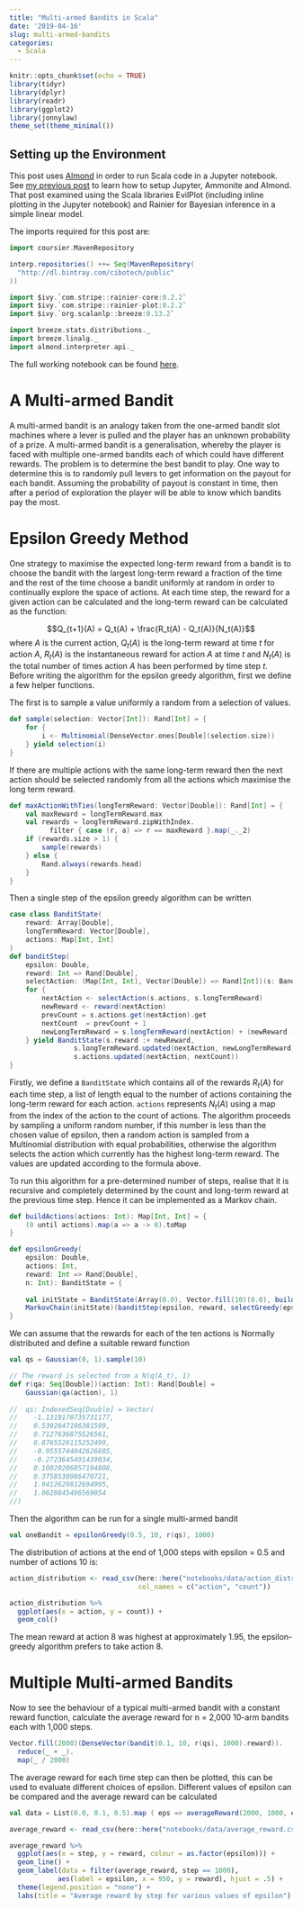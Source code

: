 ```yaml
---
title: "Multi-armed Bandits in Scala"
date: '2019-04-16'
slug: multi-armed-bandits
categories: 
  - Scala
---
```


```r
knitr::opts_chunk$set(echo = TRUE)
library(tidyr)
library(dplyr)
library(readr)
library(ggplot2)
library(jonnylaw)
theme_set(theme_minimal())
```

## Setting up the Environment

This post uses [Almond](https://almond.sh/) in order to run Scala code in a Jupyter notebook. See [my previous post](/2019/04/15/scala-and-jupyter-notebook-with-almond/) to learn how to setup Jupyter, Ammonite and Almond. That post examined using the Scala libraries EvilPlot (including inline plotting in the Jupyter notebook) and Rainier for Bayesian inference in a simple linear model.

The imports required for this post are:

```scala
import coursier.MavenRepository

interp.repositories() ++= Seq(MavenRepository(
  "http://dl.bintray.com/cibotech/public"
))

import $ivy.`com.stripe::rainier-core:0.2.2`
import $ivy.`com.stripe::rainier-plot:0.2.2`
import $ivy.`org.scalanlp::breeze:0.13.2`

import breeze.stats.distributions._
import breeze.linalg._
import almond.interpreter.api._
```

The full working notebook can be found [here](https://github.com/jonnylaw/blog/tree/master/notebooks/multi_armed_bandit.ipynb).

# A Multi-armed Bandit

A multi-armed bandit is an analogy taken from the one-armed bandit slot machines where a lever is pulled and the player has an unknown probability of a prize. A multi-armed bandit is a generalisation, whereby the player is faced with multiple one-armed bandits each of which could have different rewards. The problem is to determine the best bandit to play. One way to determine this is to randomly pull levers to get information on the payout for each bandit. Assuming the probability of payout is constant in time, then after a period of exploration the player will be able to know which bandits pay the most.

# Epsilon Greedy Method

One strategy to maximise the expected long-term reward from a bandit is to choose the bandit with the largest long-term reward a fraction of the time and the rest of the time choose a bandit uniformly at random in order to continually explore the space of actions. At each time step, the reward for a given action can be calculated and the long-term reward can be calculated as the function:

$$Q_{t+1}(A) = Q_t(A) + \frac{R_t(A) - Q_t(A)}{N_t(A)}$$
where $A$ is the current action, $Q_t(A)$ is the long-term reward at time $t$ for action $A$, $R_t(A)$ is the instantaneous reward for action $A$ at time $t$ and $N_t(A)$ is the total number of times action $A$ has been performed by time step $t$. Before writing the algorithm for the epsilon greedy algorithm, first we define a few helper functions.

The first is to sample a value uniformly a random from a selection of values.

```scala
def sample(selection: Vector[Int]): Rand[Int] = {
    for {
        i <- Multinomial(DenseVector.ones[Double](selection.size))
    } yield selection(i)
}
```

If there are multiple actions with the same long-term reward then the next action should be selected randomly from all the actions which maximise the long term reward.

```scala
def maxActionWithTies(longTermReward: Vector[Double]): Rand[Int] = {
    val maxReward = longTermReward.max
    val rewards = longTermReward.zipWithIndex.
          filter { case (r, a) => r == maxReward }.map(_._2)
    if (rewards.size > 1) {
        sample(rewards)        
    } else {
        Rand.always(rewards.head)
    }
}
```

Then a single step of the epsilon greedy algorithm can be written

```scala
case class BanditState(
    reward: Array[Double],
    longTermReward: Vector[Double],
    actions: Map[Int, Int]
)
def banditStep(
    epsilon: Double,
    reward: Int => Rand[Double],
    selectAction: (Map[Int, Int], Vector[Double]) => Rand[Int])(s: BanditState): Rand[BanditState] = {
    for {
        nextAction <- selectAction(s.actions, s.longTermReward)
        newReward <- reward(nextAction)
        prevCount = s.actions.get(nextAction).get
        nextCount  = prevCount + 1
        newLongTermReward = s.longTermReward(nextAction) + (newReward - s.longTermReward(nextAction)) / nextCount
    } yield BanditState(s.reward :+ newReward, 
                s.longTermReward.updated(nextAction, newLongTermReward),
                s.actions.updated(nextAction, nextCount))
}
```

Firstly, we define a `BanditState` which contains all of the rewards $R_t(A)$ for each time step, a list of length equal to the number of actions containing the long-term reward for each action. `actions` represents $N_t(A)$ using a map from the index of the action to the count of actions. The algorithm proceeds by sampling a uniform random number, if this number is less than the chosen value of epsilon, then a random action is sampled from a Multinomial distribution with equal probabilities, otherwise the algorithm selects the action which currently has the highest long-term reward. The values are updated according to the formula above.

To run this algorithm for a pre-determined number of steps, realise that it is recursive and completely determined by the count and long-term reward at the previous time step. Hence it can be implemented as a Markov chain.

```scala
def buildActions(actions: Int): Map[Int, Int] = {
    (0 until actions).map(a => a -> 0).toMap
}

def epsilonGreedy(
    epsilon: Double, 
    actions: Int, 
    reward: Int => Rand[Double],
    n: Int): BanditState = {
    
    val initState = BanditState(Array(0.0), Vector.fill(10)(0.0), buildActions(actions))
    MarkovChain(initState)(banditStep(epsilon, reward, selectGreedy(epsilon))).steps.drop(n-1).next
}
```

We can assume that the rewards for each of the ten actions is Normally distributed and define a suitable reward function

```scala
val qs = Gaussian(0, 1).sample(10)

// The reward is selected from a N(q(A_t), 1)
def r(qa: Seq[Double])(action: Int): Rand[Double] = 
    Gaussian(qa(action), 1)
    
//  qs: IndexedSeq[Double] = Vector(
//    -1.1319170735731177,
//    0.5392647196381599,
//    0.7127636875526561,
//    0.8765526115252499,
//    -0.9555744042626685,
//    -0.2723645491439034,
//    0.10029206857194808,
//    0.3758538986470721,
//    1.9412629812694995,
//    1.0620845496569054
//)
```

Then the algorithm can be run for a single multi-armed bandit

```scala
val oneBandit = epsilonGreedy(0.5, 10, r(qs), 1000)
```

The distribution of actions at the end of 1,000 steps with epsilon = 0.5 and number of actions 10 is:

```r
action_distribution <- read_csv(here::here("notebooks/data/action_distribution.csv"), 
                                col_names = c("action", "count"))

action_distribution %>% 
  ggplot(aes(x = action, y = count)) +
  geom_col()
```

The mean reward at action 8 was highest at approximately 1.95, the epsilon-greedy algorithm prefers to take action 8.

# Multiple Multi-armed Bandits

Now to see the behaviour of a typical multi-armed bandit with a constant reward function, calculate the average reward for n = 2,000 10-arm bandits each with 1,000 steps.

```scala
Vector.fill(2000)(DenseVector(bandit(0.1, 10, r(qs), 1000).reward)).
  reduce(_ + _).
  map(_ / 2000)
```

The average reward for each time step can then be plotted, this can be used to evaluate different choices of epsilon. Different values of epsilon can be compared and the average reward can be calculated

```scala
val data = List(0.0, 0.1, 0.5).map ( eps => averageReward(2000, 1000, eps))
```

```r
average_reward <- read_csv(here::here("notebooks/data/average_reward.csv"))

average_reward %>% 
  ggplot(aes(x = step, y = reward, colour = as.factor(epsilon))) +
  geom_line() +
  geom_label(data = filter(average_reward, step == 1000), 
            aes(label = epsilon, x = 950, y = reward), hjust = .5) +
  theme(legend.position = "none") +
  labs(title = "Average reward by step for various values of epsilon")
```

